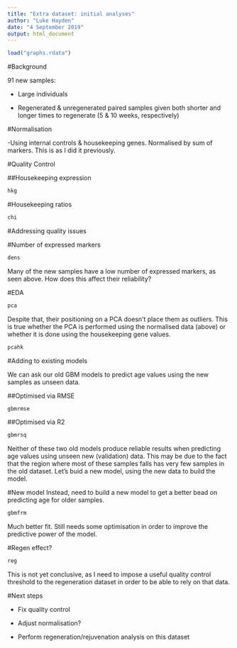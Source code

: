 ```yaml
---
title: "Extra dataset: initial analyses"
author: "Luke Hayden"
date: "4 September 2019"
output: html_document
---
```


```r
load("graphs.rdata")
```

#Background

91 new samples:

- Large individuals

- Regenerated & unregenerated paired samples given both shorter and longer times to regenerate (5 & 10 weeks, respectively)



#Normalisation

-Using internal controls & housekeeping genes. Normalised by sum of markers. This is as I did it previously. 

#Quality Control

##Housekeeping expression

```r

hkg
```

#Housekeeping ratios

```r

chi


```


#Addressing quality issues

#Number of expressed markers
```r

dens
```

Many of the new samples have a low number of expressed markers, as seen above. How does this affect their reliability? 

#EDA

```r

pca
```

Despite that, their positioning on a PCA doesn't place them as outliers. This is true whether the PCA is performed using the normalised data (above) or whether it is done using the housekeeping gene values. 


```r

pcahk
```




#Adding to existing models

We can ask our old GBM models to predict age values using the new samples as unseen data. 

##Optimised via RMSE 

```r
gbmrmse

```
##Optimised via R2

```r

gbmrsq
```


Neither of these two old models produce reliable results when predicting age values using unseen new (validation) data. This may be due to the fact that the region where most of these samples falls has very few samples in the old dataset. Let's buid a new model, using the new data to build the model. 

#New model
Instead, need to build a new model to get a better bead on predicting age for older samples. 

```r

gbmfrm
```

Much better fit. Still needs some optimisation in order to improve the predictive power of the model. 


#Regen effect?


```r

reg
```

This is not yet conclusive, as I need to impose a useful quality control threshold to the regeneration dataset in order to be able to rely on that data. 

#Next steps

- Fix quality control

- Adjust normalisation?

- Perform regeneration/rejuvenation analysis on this dataset




